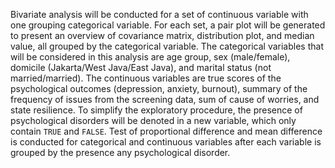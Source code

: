 Bivariate analysis will be conducted for a set of continuous variable with one grouping categorical variable. For each set, a pair plot will be generated to present an overview of covariance matrix, distribution plot, and median value, all grouped by the categorical variable. The categorical variables that will be considered in this analysis are age group, sex (male/female), domicile (Jakarta/West Java/East Java), and marital status (not married/married). The continuous variables are true scores of the psychological outcomes (depression, anxiety, burnout), summary of the frequency of issues from the screening data, sum of cause of worries, and state resilience. To simplify the exploratory procedure, the presence of psychological disorders will be denoted in a new variable, which only contain `TRUE` and `FALSE`. Test of proportional difference and mean difference is conducted for categorical and continuous variables after each variable is grouped by the presence any psychological disorder.
